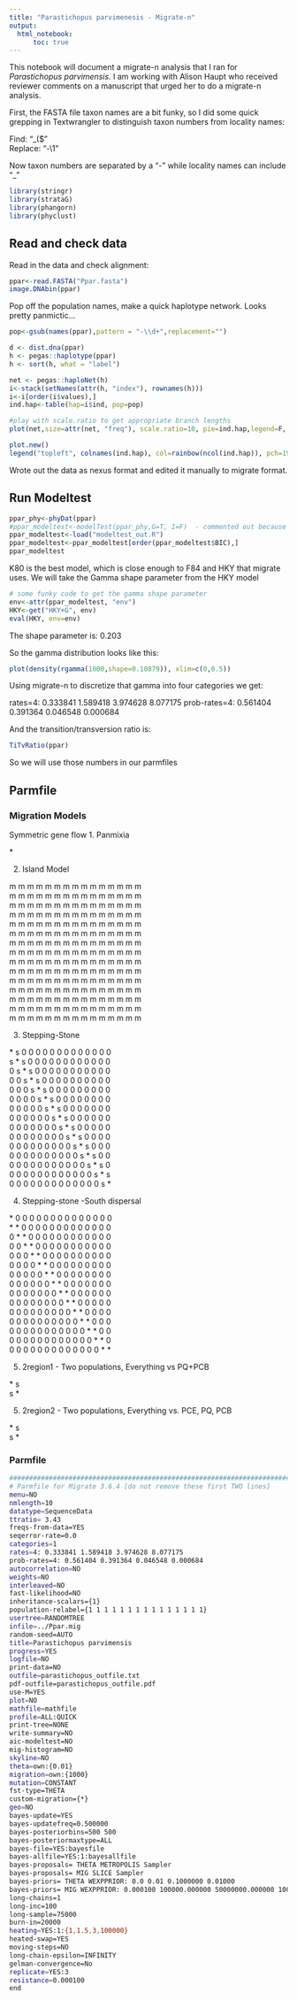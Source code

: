 ```yaml
---
title: "Parastichopus parvimenesis - Migrate-n"
output: 
  html_notebook:
      toc: true
---
```


This notebook will document a migrate-n analysis that I ran for *Parastichopus parvimensis*. I am working with Alison Haupt who received reviewer comments on a manuscript that urged her to do a migrate-n analysis.

First, the FASTA file taxon names are a bit funky, so I did some quick grepping in Textwrangler to distinguish taxon numbers from locality names:

Find: "_(\d\d)$"  
Replace: "-\\1"

Now taxon numbers are separated by a "-" while locality names can include "_"

```r
library(stringr)
library(strataG)
library(phangorn)
library(phyclust)
```

## Read and check data
Read in the data and check alignment:
```r
ppar<-read.FASTA("Ppar.fasta")
image.DNAbin(ppar)
```


Pop off the population names, make a quick haplotype network. Looks pretty panmictic...

```r
pop<-gsub(names(ppar),pattern = "-\\d+",replacement="")

d <- dist.dna(ppar)
h <- pegas::haplotype(ppar)
h <- sort(h, what = "label")

net <- pegas::haploNet(h)
i<-stack(setNames(attr(h, "index"), rownames(h)))
i<-i[order(i$values),]
ind.hap<-table(hap=i$ind, pop=pop)

#play with scale.ratio to get appropriate branch lengths
plot(net,size=attr(net, "freq"), scale.ratio=10, pie=ind.hap,legend=F, labels=F,threshold=0, show.mutation=2)

plot.new()
legend("topleft", colnames(ind.hap), col=rainbow(ncol(ind.hap)), pch=19, ncol=2)

```

Wrote out the data as nexus format and edited it manually to migrate format.


## Run Modeltest
```r
ppar_phy<-phyDat(ppar)
#ppar_modeltest<-modelTest(ppar_phy,G=T, I=F)  - commented out because it takes awhile to run, so just load in the results.
ppar_modeltest<-load("modeltest_out.R")
ppar_modeltest<-ppar_modeltest[order(ppar_modeltest$BIC),]
ppar_modeltest
```

K80 is the best model, which is close enough to F84 and HKY that migrate uses. We will take the Gamma shape parameter from the HKY model

```r
# some funky code to get the gamma shape parameter
env<-attr(ppar_modeltest, "env")
HKY<-get("HKY+G", env)
eval(HKY, env=env)

```

The shape parameter is: 0.203

So the gamma distribution looks like this:

```r
plot(density(rgamma(1000,shape=0.10879)), xlim=c(0,0.5))
```
Using migrate-n to discretize that gamma into four categories we get:

rates=4: 0.333841 1.589418 3.974628 8.077175 
prob-rates=4: 0.561404 0.391364 0.046548 0.000684 

And the transition/transversion ratio is:

```r
TiTvRatio(ppar)
```
So we will use those numbers in our parmfiles

## Parmfile

### Migration Models

Symmetric gene flow
1. Panmixia

\*

2. Island Model

m	m	m	m	m	m	m	m	m	m	m	m	m	m	m  
m	m	m	m	m	m	m	m	m	m	m	m	m	m	m  
m	m	m	m	m	m	m	m	m	m	m	m	m	m	m  
m	m	m	m	m	m	m	m	m	m	m	m	m	m	m  
m	m	m	m	m	m	m	m	m	m	m	m	m	m	m  
m	m	m	m	m	m	m	m	m	m	m	m	m	m	m  
m	m	m	m	m	m	m	m	m	m	m	m	m	m	m  
m	m	m	m	m	m	m	m	m	m	m	m	m	m	m  
m	m	m	m	m	m	m	m	m	m	m	m	m	m	m  
m	m	m	m	m	m	m	m	m	m	m	m	m	m	m  
m	m	m	m	m	m	m	m	m	m	m	m	m	m	m  
m	m	m	m	m	m	m	m	m	m	m	m	m	m	m  
m	m	m	m	m	m	m	m	m	m	m	m	m	m	m  
m	m	m	m	m	m	m	m	m	m	m	m	m	m	m  
m	m	m	m	m	m	m	m	m	m	m	m	m	m	m  

3. Stepping-Stone

\*	s	0	0	0	0	0	0	0	0	0	0	0	0	0  
s	*	s	0	0	0	0	0	0	0	0	0	0	0	0  
0	s	*	s	0	0	0	0	0	0	0	0	0	0	0  
0	0	s	*	s	0	0	0	0	0	0	0	0	0	0  
0	0	0	s	*	s	0	0	0	0	0	0	0	0	0  
0	0	0	0	s	*	s	0	0	0	0	0	0	0	0  
0	0	0	0	0	s	*	s	0	0	0	0	0	0	0  
0	0	0	0	0	0	s	*	s	0	0	0	0	0	0  
0	0	0	0	0	0	0	s	*	s	0	0	0	0	0  
0	0	0	0	0	0	0	0	s	*	s	0	0	0	0  
0	0	0	0	0	0	0	0	0	s	*	s	0	0	0  
0	0	0	0	0	0	0	0	0	0	s	*	s	0	0  
0	0	0	0	0	0	0	0	0	0	0	s	*	s	0  
0	0	0	0	0	0	0	0	0	0	0	0	s	*	s  
0	0	0	0	0	0	0	0	0	0	0	0	0	s	*  

4. Stepping-stone -South dispersal

\*	0	0	0	0	0	0	0	0	0	0	0	0	0	0  
*	*	0	0	0	0	0	0	0	0	0	0	0	0	0  
0	*	*	0	0	0	0	0	0	0	0	0	0	0	0  
0	0	*	*	0	0	0	0	0	0	0	0	0	0	0  
0	0	0	*	*	0	0	0	0	0	0	0	0	0	0  
0	0	0	0	*	*	0	0	0	0	0	0	0	0	0  
0	0	0	0	0	*	*	0	0	0	0	0	0	0	0  
0	0	0	0	0	0	*	*	0	0	0	0	0	0	0  
0	0	0	0	0	0	0	*	*	0	0	0	0	0	0  
0	0	0	0	0	0	0	0	*	*	0	0	0	0	0  
0	0	0	0	0	0	0	0	0	*	*	0	0	0	0  
0	0	0	0	0	0	0	0	0	0	*	*	0	0	0  
0	0	0	0	0	0	0	0	0	0	0	*	*	0	0  
0	0	0	0	0	0	0	0	0	0	0	0	*	*	0  
0	0	0	0	0	0	0	0	0	0	0	0	0	*	* 

5. 2region1 - Two populations, Everything vs PQ+PCB

\* s  
s *  

5. 2region2 - Two populations, Everything vs. PCE, PQ, PCB

\* s  
s *  

### Parmfile
```Bash
################################################################################
# Parmfile for Migrate 3.6.4 [do not remove these first TWO lines]
menu=NO
nmlength=10
datatype=SequenceData
ttratio= 3.43
freqs-from-data=YES
seqerror-rate=0.0
categories=1
rates=4: 0.333841 1.589418 3.974628 8.077175 
prob-rates=4: 0.561404 0.391364 0.046548 0.000684 
autocorrelation=NO
weights=NO
interleaved=NO
fast-likelihood=NO
inheritance-scalars={1}
population-relabel={1 1 1 1 1 1 1 1 1 1 1 1 1 1 1}
usertree=RANDOMTREE
infile=../Ppar.mig
random-seed=AUTO
title=Parastichopus parvimensis
progress=YES
logfile=NO
print-data=NO
outfile=parastichopus_outfile.txt
pdf-outfile=parastichopus_outfile.pdf
use-M=YES
plot=NO
mathfile=mathfile
profile=ALL:QUICK
print-tree=NONE
write-summary=NO
aic-modeltest=NO
mig-histogram=NO
skyline=NO
theta=own:{0.01}
migration=own:{1000}
mutation=CONSTANT
fst-type=THETA
custom-migration={*}
geo=NO
bayes-update=YES
bayes-updatefreq=0.500000
bayes-posteriorbins=500 500
bayes-posteriormaxtype=ALL
bayes-file=YES:bayesfile
bayes-allfile=YES:1:bayesallfile
bayes-proposals= THETA METROPOLIS Sampler
bayes-proposals= MIG SLICE Sampler
bayes-priors= THETA WEXPPRIOR: 0.0 0.01 0.1000000 0.01000 
bayes-priors= MIG WEXPPRIOR: 0.000100 100000.000000 50000000.000000 100000.000000 
long-chains=1
long-inc=100
long-sample=75000
burn-in=20000
heating=YES:1:{1,1.5,3,100000}
heated-swap=YES
moving-steps=NO
long-chain-epsilon=INFINITY
gelman-convergence=No
replicate=YES:3
resistance=0.000100
end


```

